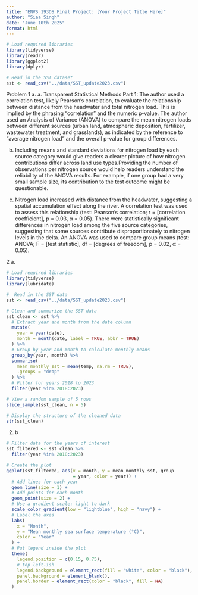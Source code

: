 ```yaml
---
title: "ENVS 193DS Final Project: [Your Project Title Here]"
author: "Siaa Singh"
date: "June 10th 2025"
format: html
---
```

```r
# Load required libraries
library(tidyverse)
library(readr)
library(ggplot2)
library(dplyr)

# Read in the SST dataset
sst <- read_csv("../data/SST_update2023.csv")
```

Problem 1 
a. a. Transparent Statistical Methods
Part 1: The author used a correlation test, likely Pearson’s correlation, to evaluate the 
relationship between distance from the headwater and total nitrogen load. This is implied by the phrasing “correlation” and the numeric p-value. The author used an Analysis of Variance (ANOVA) to 
compare the mean nitrogen loads between different sources (urban land, atmospheric deposition, fertilizer, wastewater treatment, and grasslands), as indicated by the reference to 
“average nitrogen load” and the overall p-value for group differences.

b. Including means and standard deviations for nitrogen load by each source category would give readers a clearer picture of how nitrogen contributions differ across land use types.Providing the number of observations per nitrogen source would help readers understand the reliability of the ANOVA results. For example, if one group had a very small sample size, its contribution to the test outcome might be questionable.

c. Nitrogen load increased with distance from the headwater, suggesting a spatial accumulation effect along the river. A correlation test was used to assess this relationship 
(test: Pearson’s correlation; r = [correlation coefficient], p = 0.03, α = 0.05).
There were statistically significant differences in nitrogen load among the five source categories, suggesting that some sources contribute disproportionately to nitrogen levels in the delta. 
An ANOVA was used to compare group means (test: ANOVA; F = [test statistic], df = 
[degrees of freedom], p = 0.02, α = 0.05).


2 a. 

```r
# Load required libraries
library(tidyverse)
library(lubridate)

#  Read in the SST data
sst <- read_csv("../data/SST_update2023.csv")

# Clean and summarize the SST data
sst_clean <- sst %>%
  # Extract year and month from the date column
  mutate(
    year = year(date),
    month = month(date, label = TRUE, abbr = TRUE)
  ) %>%
  # Group by year and month to calculate monthly means
  group_by(year, month) %>%
  summarise(
    mean_monthly_sst = mean(temp, na.rm = TRUE),
    .groups = "drop"
  ) %>%
  # Filter for years 2018 to 2023
  filter(year %in% 2018:2023)

# View a random sample of 5 rows
slice_sample(sst_clean, n = 5)

# Display the structure of the cleaned data
str(sst_clean)

```

2. b 
```r
# Filter data for the years of interest
sst_filtered <- sst_clean %>%
  filter(year %in% 2018:2023)

# Create the plot
ggplot(sst_filtered, aes(x = month, y = mean_monthly_sst, group
                         = year, color = year)) +
  # Add lines for each year
  geom_line(size = 1) +
  # Add points for each month
  geom_point(size = 2) +
  # Use a gradient scale: light to dark
  scale_color_gradient(low = "lightblue", high = "navy") +
  # Label the axes
  labs(
    x = "Month",
    y = "Mean monthly sea surface temperature (°C)",
    color = "Year"
  ) +
  # Put legend inside the plot
  theme(
    legend.position = c(0.15, 0.75),  
    # top left-ish
    legend.background = element_rect(fill = "white", color = "black"),
    panel.background = element_blank(),
    panel.border = element_rect(color = "black", fill = NA)
  )

```

